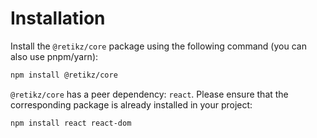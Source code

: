 # Installation

Install the `@retikz/core` package using the following command (you can also use pnpm/yarn):

```bash
npm install @retikz/core
```

`@retikz/core` has a peer dependency: `react`. Please ensure that the corresponding package is already installed in your project:

```bash
npm install react react-dom
```
